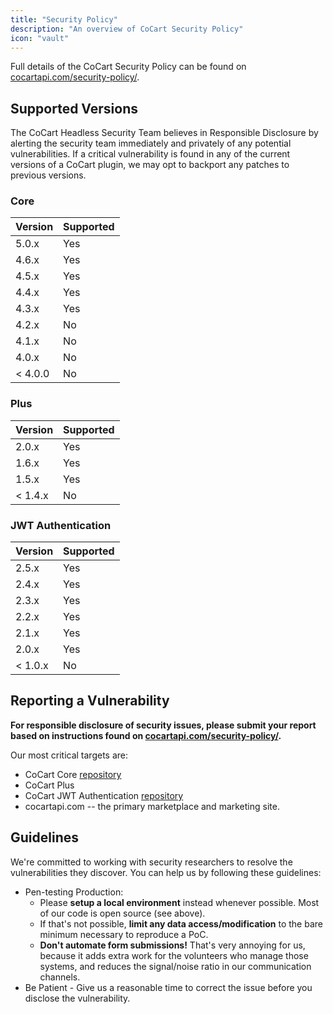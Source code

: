 ```yaml
---
title: "Security Policy"
description: "An overview of CoCart Security Policy"
icon: "vault"
---
```


Full details of the CoCart Security Policy can be found on [cocartapi.com/security-policy/](https://cocartapi.com/security-policy/).

## Supported Versions

The CoCart Headless Security Team believes in Responsible Disclosure by alerting the security team immediately and privately of any potential vulnerabilities. If a critical vulnerability is found in any of the current versions of a CoCart plugin, we may opt to backport any patches to previous versions.

### Core

| Version | Supported |
|---------| --------- |
| 5.0.x   | Yes       |
| 4.6.x   | Yes       |
| 4.5.x   | Yes       |
| 4.4.x   | Yes       |
| 4.3.x   | Yes       |
| 4.2.x   | No        |
| 4.1.x   | No        |
| 4.0.x   | No        |
| < 4.0.0 | No        |

### Plus

| Version | Supported |
|---------| --------- |
| 2.0.x   | Yes       |
| 1.6.x   | Yes       |
| 1.5.x   | Yes       |
| < 1.4.x | No        |

### JWT Authentication

| Version | Supported |
|---------| --------- |
| 2.5.x   | Yes       |
| 2.4.x   | Yes       |
| 2.3.x   | Yes       |
| 2.2.x   | Yes       |
| 2.1.x   | Yes       |
| 2.0.x   | Yes       |
| < 1.0.x | No        |

## Reporting a Vulnerability

**For responsible disclosure of security issues, please submit your report based on instructions found on [cocartapi.com/security-policy/](https://cocartapi.com/security-policy/).**

Our most critical targets are:

* CoCart Core [repository](https://github.com/co-cart/co-cart)
* CoCart Plus
* CoCart JWT Authentication [repository](https://raw.githubusercontent.com/cocart-headless/cocart-jwt-authentication)
* cocartapi.com -- the primary marketplace and marketing site.

## Guidelines

We're committed to working with security researchers to resolve the vulnerabilities they discover. You can help us by following these guidelines:

*   Pen-testing Production:
    *   Please **setup a local environment** instead whenever possible. Most of our code is open source (see above).
    *   If that's not possible, **limit any data access/modification** to the bare minimum necessary to reproduce a PoC.
    *   **Don't automate form submissions!** That's very annoying for us, because it adds extra work for the volunteers who manage those systems, and reduces the signal/noise ratio in our communication channels.
*   Be Patient - Give us a reasonable time to correct the issue before you disclose the vulnerability.
